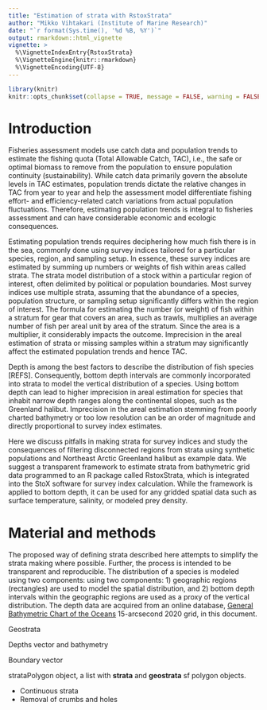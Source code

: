 ```yaml
---
title: "Estimation of strata with RstoxStrata"
author: "Mikko Vihtakari (Institute of Marine Research)"
date: "`r format(Sys.time(), '%d %B, %Y')`"
output: rmarkdown::html_vignette
vignette: >
  %\VignetteIndexEntry{RstoxStrata}
  %\VignetteEngine{knitr::rmarkdown}
  %\VignetteEncoding{UTF-8}
---
```


```r
library(knitr)
knitr::opts_chunk$set(collapse = TRUE, message = FALSE, warning = FALSE, comment = "#>")
```

# Introduction

Fisheries assessment models use catch data and population trends to estimate the fishing quota (Total Allowable Catch, TAC), i.e., the safe or optimal biomass to remove from the population to ensure population continuity (sustainability). While catch data primarily govern the absolute levels in TAC estimates, population trends dictate the relative changes in TAC from year to year and help the assessment model differentiate fishing effort- and efficiency-related catch variations from actual population fluctuations. Therefore, estimating population trends is integral to fisheries assessment and can have considerable economic and ecologic consequences.  

Estimating population trends requires deciphering how much fish there is in the sea, commonly done using survey indices tailored for a particular species, region, and sampling setup. In essence, these survey indices are estimated by summing up numbers or weights of fish within areas called strata. The strata model distribution of a stock within a particular region of interest, often delimited by political or population boundaries. Most survey indices use multiple strata, assuming that the abundance of a species, population structure, or sampling setup significantly differs within the region of interest. The formula for estimating the number (or weight) of fish within a stratum for gear that covers an area, such as trawls, multiplies an average number of fish per areal unit by area of the stratum. Since the area is a multiplier, it considerably impacts the outcome. Imprecision in the areal estimation of strata or missing samples within a stratum may significantly affect the estimated population trends and hence TAC. 

Depth is among the best factors to describe the distribution of fish species [REFS]. Consequently, bottom depth intervals are commonly incorporated into strata to model the vertical distribution of a species. Using bottom depth can lead to higher imprecision in areal estimation for species that inhabit narrow depth ranges along the continental slopes, such as the Greenland halibut. Imprecision in the areal estimation stemming from poorly charted bathymetry or too low resolution can be an order of magnitude and directly proportional to survey index estimates. 

Here we discuss pitfalls in making strata for survey indices and study the consequences of filtering disconnected regions from strata using synthetic populations and Northeast Arctic Greenland halibut as example data. We suggest a transparent framework to estimate strata from bathymetric grid data programmed to an R package called RstoxStrata, which is integrated into the StoX software for survey index calculation. While the framework is applied to bottom depth, it can be used for any gridded spatial data such as surface temperature, salinity, or modeled prey density. 

# Material and methods

The proposed way of defining strata described here attempts to simplify the strata making where possible. Further, the process is intended to be transparent and reproducible. The distribution of a species is modeled using two components: using two components: 1) geographic regions (rectangles) are used to model the spatial distribution, and 2) bottom depth intervals within the geographic regions are used as a proxy of the vertical distribution.  The depth data are acquired from an online database, [General Bathymetric Chart of the Oceans](https://www.gebco.net/data_and_products/gridded_bathymetry_data/) 15-arcsecond 2020 grid, in this document.


Geostrata

Depths vector and bathymetry

Boundary vector

strataPolygon object, a list with **strata** and **geostrata** sf polygon objects. 

- Continuous strata
- Removal of crumbs and holes
